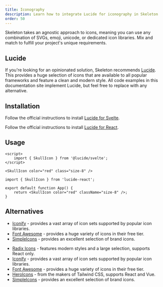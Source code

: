 ```yaml
---
title: Iconography
description: Learn how to integrate Lucide for iconography in Skeleton.
order: 50
---
```



<Summary>
	Skeleton takes an agnostic approach to icons, meaning you can use any combination of SVGs, emoji, unicode, or dedicated icon libraries.
	Mix and match to fulfill your project's unique requirements.
</Summary>

## Lucide

<figure class="linker bg-noise">
	<div class="flex gap-4">
		<HeartIcon class="size-8" />
		<UserRoundIcon class="size-8" />
		<TriangleIcon class="size-8" />
	</div>
</figure>

If you're looking for an opinionated solution, Skeleton recommends [Lucide](https://lucide.dev/). This provides a huge selection of icons that are available to all popular frameworks and feature a clean and modern style. All code examples in this documentation site implement Lucide, but feel free to replace with any alternative.

## Installation

<Framework id="svelte">

Follow the official instructions to install [Lucide for Svelte](https://lucide.dev/guide/packages/lucide-svelte).

</Framework>

<Framework id="react">

Follow the official instructions to install [Lucide for React](https://lucide.dev/guide/packages/lucide-react).

</Framework>

## Usage

<Framework id="svelte">

```svelte
<script>
	import { SkullIcon } from '@lucide/svelte';
</script>

<SkullIcon color="red" class="size-8" />
```

</Framework>

<Framework id="react">

```tsx
import { SkullIcon } from 'lucide-react';

export default function App() {
	return <SkullIcon color="red" className="size-8" />;
}
```

</Framework>

## Alternatives

<Framework id="svelte">

- [Iconify](https://iconify.design/) - provides a vast array of icon sets supported by popular icon libraries.
- [Font Awesome](https://fontawesome.com/) - provides a huge variety of icons in their free tier.
- [SimpleIcons](https://simpleicons.org/) - provides an excellent selection of brand icons.

</Framework>

<Framework id="react">

- [Radix Icons](https://www.radix-ui.com/icons) - features modern styles and a large selection, supports React only.
- [Iconify](https://iconify.design/) - provides a vast array of icon sets supported by popular icon libraries.
- [Font Awesome](https://fontawesome.com/) - provides a huge variety of icons in their free tier.
- [HeroIcons](https://heroicons.com/) - from the makers of Tailwind CSS, supports React and Vue.
- [SimpleIcons](https://simpleicons.org/) - provides an excellent selection of brand icons.

</Framework>
